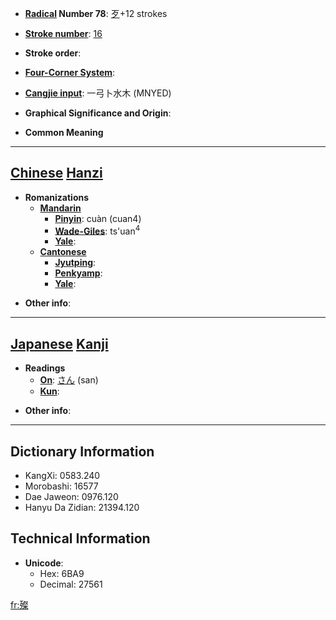 * '''[[Wiktionary:Chinese radical index| Radical]] Number 78''': [[Wiktionary:Chinese radical index 歹|歹]]+12 strokes

* '''[[Wiktionary:Chinese total strokes index|Stroke number]]''': [[Wiktionary:Chinese total strokes index 16|16]]

* '''Stroke order''': 

* '''[[Wiktionary:Chinese four corner index|Four-Corner System]]''': 

* '''[[Wiktionary:Chinese Cangjie index|Cangjie input]]''': 一弓卜水木 (MNYED)

* '''Graphical Significance and Origin''': 

* '''Common Meaning'''

----

== [[Chinese]] [[Hanzi]] ==

* '''Romanizations'''
** '''[[Mandarin]]'''
*** '''[[Pinyin]]''': cuàn (cuan4)
*** '''[[Wade-Giles]]''': ts'uan<sup>4</sup>
*** '''[[Yale]]''': 
** '''[[Cantonese]]'''
*** '''[[Jyutping]]''':
*** '''[[Penkyamp]]''': 
*** '''[[Yale]]''': 

* '''Other info''': 

----

== [[Japanese]] [[Kanji]] ==

* '''Readings'''
** '''[[On]]''': [[さん]] (san)
** '''[[Kun]]''': 

* '''Other info''':  

----

== Dictionary Information ==

* KangXi: 0583.240
* Morobashi: 16577
* Dae Jaweon: 0976.120
* Hanyu Da Zidian: 21394.120

== Technical Information ==

* '''Unicode''':
** Hex: 6BA9
** Decimal: 27561

[[fr:殩]]